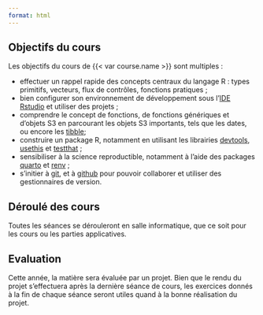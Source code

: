 ```yaml
---
format: html
---
```


## Objectifs du cours

Les objectifs du cours de {{< var course.name >}} sont multiples :

- effectuer un rappel rapide des concepts centraux du langage R : types primitifs, vecteurs, flux de contrôles, fonctions pratiques ;
- bien configurer son environnement de développement sous l'[IDE Rstudio](https://posit.co/download/rstudio-desktop/) et utiliser des projets ;
- comprendre le concept de fonctions, de fonctions génériques et d'objets S3 en parcourant les objets S3 importants, tels que les dates, ou encore les [tibble](https://tibble.tidyverse.org/);
- construire un package R, notamment en utilisant les librairies [devtools](https://devtools.r-lib.org/), [usethis](https://usethis.r-lib.org/) et [testthat](https://testthat.r-lib.org/) ;
- sensibiliser à la science reproductible, notamment à l'aide des packages [quarto](https://quarto.org/) et [renv](https://rstudio.github.io/renv/index.html) ;
- s'initier à [git](https://git-scm.com/), et à [github](https://github.com/) pour pouvoir collaborer et utiliser des gestionnaires de version.

## Déroulé des cours

Toutes les séances se dérouleront en salle informatique, que ce soit pour les cours ou les parties applicatives. 

## Evaluation

Cette année, la matière sera évaluée par un projet. Bien que le rendu du projet s'effectuera après la dernière séance de cours, les exercices donnés à la fin de chaque séance seront utiles quand à la bonne réalisation du projet. 

